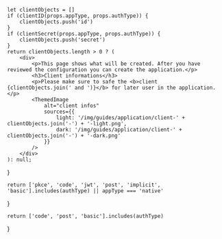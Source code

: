 
    let clientObjects = []
    if (clientID(props.appType, props.authType)) {
        clientObjects.push('id')
    }
    if (clientSecret(props.appType, props.authType)) {
        clientObjects.push('secret')
    }
    return clientObjects.length > 0 ? (
        <div>
            <p>This page shows what will be created. After you have reviewed the configuration you can create the application.</p>
            <h3>Client informations</h3>
            <p>Please make sure to safe the <b>client {clientObjects.join(' and ')}</b> for later user in the application.</p>
            <ThemedImage
                alt="client infos"
                sources={{
                    light: '/img/guides/application/client-' + clientObjects.join('-') + '-light.png',
                    dark: '/img/guides/application/client-' + clientObjects.join('-') + '-dark.png'
                }}
            />
        </div>
    ): null;
}

    return ['pkce', 'code', 'jwt', 'post', 'implicit', 'basic'].includes(authType) || appType === 'native'
}

    return ['code', 'post', 'basic'].includes(authType)
}